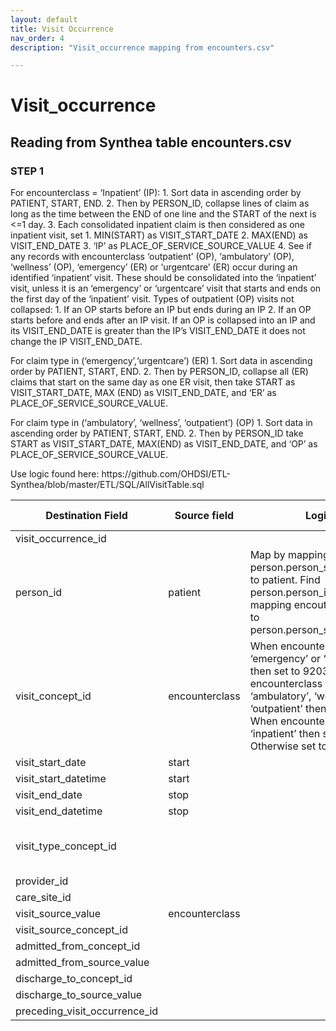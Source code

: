 ```yaml
---
layout: default
title: Visit Occurrence
nav_order: 4
description: "Visit_occurrence mapping from encounters.csv"

---
```


# Visit_occurrence

## Reading from Synthea table encounters.csv

### STEP 1 
For encounterclass = ‘Inpatient’ (IP):
1. Sort data in ascending order by PATIENT, START, END.
2. Then by PERSON_ID, collapse lines of claim as long as the time between the END of one line and the START of the next is <=1 day.
3. Each consolidated inpatient claim is then considered as one inpatient visit, set 
    1. MIN(START) as VISIT_START_DATE
    2. MAX(END) as VISIT_END_DATE
    3. ‘IP’ as PLACE_OF_SERVICE_SOURCE_VALUE
    4. See if any records with encounterclass ‘outpatient’ (OP), 'ambulatory' (OP), 'wellness' (OP), ‘emergency’ (ER) or 'urgentcare' (ER) occur during an identified ‘inpatient’ visit. These should be consolidated into the ‘inpatient’ visit, unless it is an ‘emergency’ or 'urgentcare' visit that starts and ends on the first day of the ‘inpatient’ visit.  Types of outpatient (OP) visits not collapsed: 
        1. If an OP starts before an IP but ends during an IP
        2. If an OP starts before and ends after an IP visit.  If an OP is collapsed into an IP and its VISIT_END_DATE is greater than the IP's VISIT_END_DATE it does not change the IP VISIT_END_DATE.

For claim type in ('emergency','urgentcare') (ER)
1. Sort data in ascending order by PATIENT, START, END.
2. Then by PERSON_ID, collapse all (ER) claims that start on the same day as one ER visit, then take START as VISIT_START_DATE, MAX (END) as VISIT_END_DATE, and ‘ER’ as PLACE_OF_SERVICE_SOURCE_VALUE.

For claim type in ('ambulatory', 'wellness', 'outpatient') (OP)
1. Sort data in ascending order by PATIENT, START, END.
2. Then by PERSON_ID take START as VISIT_START_DATE, MAX(END) as VISIT_END_DATE, and ‘OP’ as PLACE_OF_SERVICE_SOURCE_VALUE.

Use logic found here:
https://github.com/OHDSI/ETL-Synthea/blob/master/ETL/SQL/AllVisitTable.sql

| Destination Field | Source field | Logic | Comment field |
| --- | --- | --- | --- |
| visit_occurrence_id |  |  |  |
| person_id | patient | Map by mapping person.person_source_value to patient.  Find person.person_id by mapping encouters.patient to person.person_source_value. |  |
| visit_concept_id | encounterclass | When encounterclass is 'emergency' or 'urgentcare' then set to 9203. When encounterclass is 'ambulatory', 'wellness', or 'outpatient' then set to 9202. When encounterclass is 'inpatient' then set to 9201. Otherwise set to 0. |  |
| visit_start_date | start |  |  |
| visit_start_datetime | start |  |  |
| visit_end_date | stop |  |  |
| visit_end_datetime | stop |  |  |
| visit_type_concept_id |  |  |Set all records as concept_id 44818517.  |
| provider_id |  |  |  |
| care_site_id |  |  |  |
| visit_source_value | encounterclass |  |  |
| visit_source_concept_id |  |  |  |
| admitted_from_concept_id |  |  |  |
| admitted_from_source_value |  |  |  |
| discharge_to_concept_id |  |  |  |
| discharge_to_source_value |  |  |  |
| preceding_visit_occurrence_id |  |  |  |

